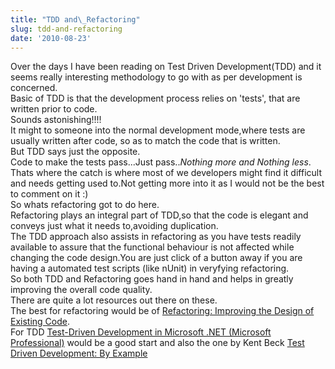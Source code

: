 ```yaml
---
title: "TDD and\_Refactoring"
slug: tdd-and-refactoring
date: '2010-08-23'
---
```

Over the days I have been reading on Test Driven Development(TDD) and it seems really interesting methodology to go with as per development is concerned.  
Basic of TDD is that the development process relies on 'tests', that are written prior to code.  
Sounds astonishing!!!!  
It might to someone into the normal development mode,where tests are usually written after code, so as to match the code that is written.  
But TDD says just the opposite.  
Code to make the tests pass...Just pass.._Nothing more and Nothing less_.  
Thats where the catch is where most of we developers might find it difficult and needs getting used to.Not getting more into it as I would not be the best to comment on it :)  
So whats refactoring got to do here.  
Refactoring plays an integral part of TDD,so that the code is elegant and conveys just what it needs to,avoiding duplication.  
The TDD approach also assists in refactoring as you have tests readily available to assure that the functional behaviour is not affected while changing the code design.You are just click of a button away if you are having a automated test scripts (like nUnit) in veryfying refactoring.  
So both TDD and Refactoring goes hand in hand and helps in greatly improving the overall code quality.  
There are quite a lot resources out there on these.  
The best for refactoring would be of [Refactoring: Improving the Design of Existing Code](https://www.amazon.com/gp/product/0201485672/ref=as_li_qf_sp_asin_tl?ie=UTF8&camp=1789&creative=9325&creativeASIN=0201485672&linkCode=as2&tag=rahulpnath-20).  
For TDD [Test-Driven Development in Microsoft .NET (Microsoft Professional)](https://www.amazon.com/gp/product/0735619484/ref=as_li_qf_sp_asin_tl?ie=UTF8&camp=1789&creative=9325&creativeASIN=0735619484&linkCode=as2&tag=rahulpnath-20) would be a good start and also the one by Kent Beck [Test Driven Development: By Example](https://www.amazon.com/gp/product/0321146530/ref=as_li_qf_sp_asin_tl?ie=UTF8&camp=1789&creative=9325&creativeASIN=0321146530&linkCode=as2&tag=rahulpnath-20)
